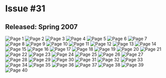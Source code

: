# Issue #31
## Released: Spring 2007

![Page 1](https://cdn.sitekickremastered.com/images/whoa_magazine/issue_31/1.png)
![Page 2](https://cdn.sitekickremastered.com/images/whoa_magazine/issue_31/2.png)
![Page 3](https://cdn.sitekickremastered.com/images/whoa_magazine/issue_31/3.png)
![Page 4](https://cdn.sitekickremastered.com/images/whoa_magazine/issue_31/4.png)
![Page 5](https://cdn.sitekickremastered.com/images/whoa_magazine/issue_31/5.png)
![Page 6](https://cdn.sitekickremastered.com/images/whoa_magazine/issue_31/6.png)
![Page 7](https://cdn.sitekickremastered.com/images/whoa_magazine/issue_31/7.png)
![Page 8](https://cdn.sitekickremastered.com/images/whoa_magazine/issue_31/8.png)
![Page 9](https://cdn.sitekickremastered.com/images/whoa_magazine/issue_31/9.png)
![Page 10](https://cdn.sitekickremastered.com/images/whoa_magazine/issue_31/10.png)
![Page 11](https://cdn.sitekickremastered.com/images/whoa_magazine/issue_31/11.png)
![Page 12](https://cdn.sitekickremastered.com/images/whoa_magazine/issue_31/12.png)
![Page 13](https://cdn.sitekickremastered.com/images/whoa_magazine/issue_31/13.png)
![Page 14](https://cdn.sitekickremastered.com/images/whoa_magazine/issue_31/14.png)
![Page 15](https://cdn.sitekickremastered.com/images/whoa_magazine/issue_31/15.png)
![Page 16](https://cdn.sitekickremastered.com/images/whoa_magazine/issue_31/16.png)
![Page 17](https://cdn.sitekickremastered.com/images/whoa_magazine/issue_31/17.png)
![Page 18](https://cdn.sitekickremastered.com/images/whoa_magazine/issue_31/18.png)
![Page 19](https://cdn.sitekickremastered.com/images/whoa_magazine/issue_31/19.png)
![Page 20](https://cdn.sitekickremastered.com/images/whoa_magazine/issue_31/20.png)
![Page 21](https://cdn.sitekickremastered.com/images/whoa_magazine/issue_31/21.png)
![Page 22](https://cdn.sitekickremastered.com/images/whoa_magazine/issue_31/22.png)
![Page 23](https://cdn.sitekickremastered.com/images/whoa_magazine/issue_31/23.png)
![Page 24](https://cdn.sitekickremastered.com/images/whoa_magazine/issue_31/24.png)
![Page 25](https://cdn.sitekickremastered.com/images/whoa_magazine/issue_31/25.png)
![Page 26](https://cdn.sitekickremastered.com/images/whoa_magazine/issue_31/26.png)
![Page 27](https://cdn.sitekickremastered.com/images/whoa_magazine/issue_31/27.png)
![Page 28](https://cdn.sitekickremastered.com/images/whoa_magazine/issue_31/28.png)
![Page 29](https://cdn.sitekickremastered.com/images/whoa_magazine/issue_31/29.png)
![Page 30](https://cdn.sitekickremastered.com/images/whoa_magazine/issue_31/30.png)
![Page 31](https://cdn.sitekickremastered.com/images/whoa_magazine/issue_31/31.png)
![Page 32](https://cdn.sitekickremastered.com/images/whoa_magazine/issue_31/32.png)
![Page 33](https://cdn.sitekickremastered.com/images/whoa_magazine/issue_31/33.png)
![Page 34](https://cdn.sitekickremastered.com/images/whoa_magazine/issue_31/34.png)
![Page 35](https://cdn.sitekickremastered.com/images/whoa_magazine/issue_31/35.png)
![Page 36](https://cdn.sitekickremastered.com/images/whoa_magazine/issue_31/36.png)
![Page 37](https://cdn.sitekickremastered.com/images/whoa_magazine/issue_31/37.png)
![Page 38](https://cdn.sitekickremastered.com/images/whoa_magazine/issue_31/38.png)
![Page 39](https://cdn.sitekickremastered.com/images/whoa_magazine/issue_31/39.png)
![Page 40](https://cdn.sitekickremastered.com/images/whoa_magazine/issue_31/40.png)
